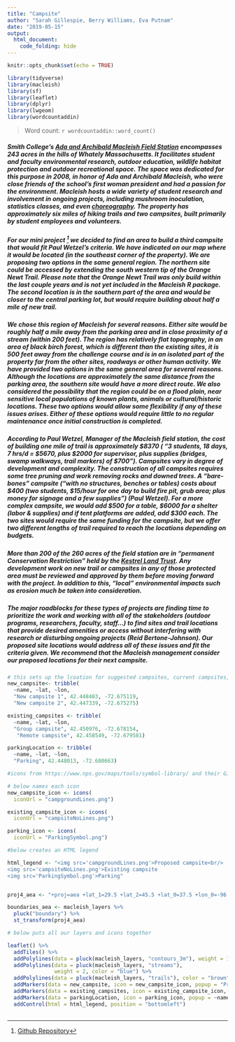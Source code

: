 ```yaml
---
title: "Campsite"
author: "Sarah Gillespie, Berry Williams, Eva Putnam"
date: "2019-05-15"
output:
  html_document:
    code_folding: hide
---
```


```r
knitr::opts_chunk$set(echo = TRUE)
```

```r
library(tidyverse)
library(macleish)
library(sf)
library(leaflet)
library(dplyr)
library(lwgeom)
library(wordcountaddin)
```

> Word count: `r wordcountaddin::word_count()`

##### Smith College’s [Ada and Archibald Macleish Field Station](https://smithceeds.wordpress.com/tag/field-station/) encompasses 243 acres in the hills of Whately Massachusetts. It facilitates student and faculty environmental research, outdoor education, wildlife habitat protection and outdoor recreational space.  The space was dedicated for this purpose in 2008, in honor of Ada and Archibald Macleish, who were close friends of the school’s first woman president and had a passion for the environment. Macleish hosts a wide variety of student research and involvement in ongoing projects, including mushroom inoculation, statistics classes, and even [choreography](https://www.smith.edu/insight/stories/macleish_sidebar.php). The property has approximately six miles of hiking trails and two campsites, built primarily by student employees and volunteers.


##### For our mini project [^1] we decided to find an area to build a third campsite that would fit Paul Wetzel’s criteria.  We have indicated on our map where it would be located (in the southeast corner of the property). We are proposing two options in the same general region. The northern site could be accessed by extending the south western tip of the Orange Newt Trail. Please note that the Orange Newt Trail was only build within the last couple years and is not yet included in the Macleish R package. The second location is in the southern part of the area and would be closer to the central parking lot, but would require building about half a mile of new trail.


##### We chose this region of Macleish for several reasons. Either site would be  roughly half a mile away from the parking area and in close proximity of a stream (within 200 feet). The region has relatively flat topography, in an area of black birch forest, which is different than the existing sites, it is 500 feet away from the challenge course and is in an isolated part of the property far from the other sites, roadways or other human activity.  We have provided two options in the same general area for several reasons. Although the locations are approximately the same distance from the parking area, the southern site would have a more direct route. We also considered the possibility that the region could be on a flood plain, near sensitive local populations of known plants, animals or cultural/historic locations.  These two options would allow some flexibility if any of these issues arises. Either of these options would require little to no regular maintenance once initial construction is completed.


##### According to Paul Wetzel, Manager of the Macleish field station, the cost of building one mile of trail is approximately $8370 ( “3 students, 18 days, 7 hrs/d = $5670, plus $2000 for supervisor, plus supplies (bridges, swamp walkways, trail markers) of $700”). Campsites vary in degree of development and complexity. The construction of all campsites requires some tree pruning and work removing rocks and downed trees. A “bare-bones” campsite (“with no structures, benches or tables) costs about $400 (two students, $15/hour for one day to build fire pit, grub area; plus money for signage and a few supplies”) (Paul Wetzel). For a more complex campsite, we would add $500 for a table, $6000 for a shelter (labor & supplies) and if tent platforms are added, add $300 each. The two sites would require the same funding for the campsite, but we offer two different lengths of trail required to reach the locations depending on budgets.

##### More than 200 of the 260 acres of the field station are in “permanent Conservation Restriction” held by the [Kestrel Land Trust](https://www.kestreltrust.org/places/macleish-field-station/). Any development work on new trail or campsites in any of those protected area must be reviewed and approved by them before moving forward with the project. In addition to this, “local” environmental impacts such as erosion much be taken into consideration.

##### The major roadblocks for these types of projects are finding time to prioritize the work and working with all of the stakeholders (outdoor programs, researchers, faculty, staff…) to find sites and trail locations that provide desired amenities or access without interfering with research or disturbing ongoing projects (Reid Bertone-Johnson).  Our proposed site locations would address all of these issues and fit the criteria given.  We recommend that the Macleish management consider our proposed locations for their next campsite.


```r
# this sets up the lcoation for suggested campsites, current campsites, and the parking lot.
new_campsite<- tribble(
  ~name, ~lat, ~lon,
  "New campsite 1", 42.448483, -72.675119,
  "New campsite 2", 42.447339, -72.675275)

existing_campsites <- tribble(
  ~name, ~lat, ~lon,
  "Group campsite", 42.450976, -72.678154,
   "Remote campsite", 42.458549, -72.679581)

parkingLocation <- tribble(
  ~name, ~lat, ~lon,
  "Parking", 42.448013, -72.680663)

#icons from https://www.nps.gov/maps/tools/symbol-library/ and their Github symbol library https://github.com/nationalparkservice/symbol-library

# below names each icon
new_campsite_icon <- icons(
  iconUrl = "campgroundLines.png")

existing_campsite_icon <- icons(
  iconUrl = "campsiteNoLines.png")

parking_icon <- icons(
  iconUrl = "ParkingSymbol.png")

#below creates an HTML legend

html_legend <- "<img src='campgroundLines.png'>Proposed campsite<br/>
<img src='campsiteNoLines.png'>Existing campsite
<img src='ParkingSymbol.png'>Parking"


proj4_aea <- "+proj=aea +lat_1=29.5 +lat_2=45.5 +lat_0=37.5 +lon_0=-96 +x_0=0 +y_0=0 +ellps=GRS80 +datum=NAD83 +units=m +no_defs"

boundaries_aea <- macleish_layers %>%
  pluck("boundary") %>%
  st_transform(proj4_aea)

# below puts all our layers and icons together

leaflet() %>%
  addTiles() %>%
  addPolylines(data = pluck(macleish_layers, "contours_3m"), weight = 1, color = "green") %>%
  addPolylines(data = pluck(macleish_layers, "streams"), 
               weight = 2, color = "blue") %>%
  addPolylines(data = pluck(macleish_layers, "trails"), color = "brown") %>%
  addMarkers(data = new_campsite, icon = new_campsite_icon, popup = "Proposed campsites") %>%
  addMarkers(data = existing_campsites, icon = existing_campsite_icon, popup = ~name) %>%
  addMarkers(data = parkingLocation, icon = parking_icon, popup = ~name) %>%
  addControl(html = html_legend, position = "bottomleft")
  
```



[^1]: [Github Repository](https://github.com/SarahGillespie/sds192-mp3)